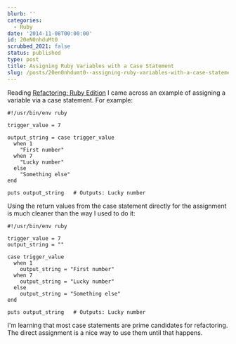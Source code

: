 ```yaml
---
blurb: ''
categories:
  - Ruby
date: '2014-11-08T00:00:00'
id: 20eN0nhduMt0
scrubbed_2021: false
status: published
type: post
title: Assigning Ruby Variables with a Case Statement
slug: /posts/20en0nhdumt0--assigning-ruby-variables-with-a-case-statement
---
```


Reading [Refactoring: Ruby Edition](http://smile.amazon.com/dp/0321984137) I came across an example of assigning a variable via a case statement. For example:

```ruby{numberLines: true}
#!/usr/bin/env ruby

trigger_value = 7

output_string = case trigger_value
  when 1
    "First number"
  when 7
    "Lucky number"
  else
    "Something else"
end

puts output_string   # Outputs: Lucky number
```


Using the return values from the case statement directly for the assignment is much cleaner than the way I used to do it:

```ruby{numberLines: true}
#!/usr/bin/env ruby

trigger_value = 7
output_string = ""

case trigger_value
  when 1
    output_string = "First number"
  when 7
    output_string = "Lucky number"
  else
    output_string = "Something else"
end

puts output_string   # Outputs: Lucky number
```


I'm learning that most case statements are prime candidates for refactoring. The direct assignment is a nice way to use them until that happens.
